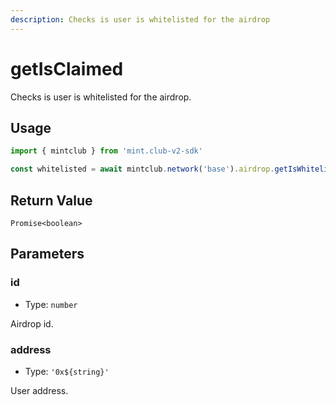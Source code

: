 ```yaml
---
description: Checks is user is whitelisted for the airdrop 
---
```


# getIsClaimed 

Checks is user is whitelisted for the airdrop.

## Usage

```ts twoslash [example.ts]
import { mintclub } from 'mint.club-v2-sdk'

const whitelisted = await mintclub.network('base').airdrop.getIsWhitelisted(1, '0x...') 
```


## Return Value

`Promise<boolean>`

## Parameters

### id

- Type: `number`

Airdrop id.

### address

- Type: `'0x${string}'`

User address.